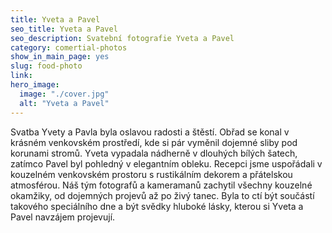 ---
title: Yveta a Pavel
seo_title: Yveta a Pavel
seo_description: Svatební fotografie Yveta a Pavel
category: comertial-photos
show_in_main_page: yes
slug: food-photo
link:
hero_image:
  image: "./cover.jpg"
  alt: "Yveta a Pavel"
---
Svatba Yvety a Pavla byla oslavou radosti a štěstí. Obřad se konal v krásném venkovském prostředí, kde si pár vyměnil dojemné sliby pod korunami stromů. Yveta vypadala nádherně v dlouhých bílých šatech, zatímco Pavel byl pohledný v elegantním obleku. Recepci jsme uspořádali v kouzelném venkovském prostoru s rustikálním dekorem a přátelskou atmosférou. Náš tým fotografů a kameramanů zachytil všechny kouzelné okamžiky, od dojemných projevů až po živý tanec. Byla to ctí být součástí takového speciálního dne a být svědky hluboké lásky, kterou si Yveta a Pavel navzájem projevují.